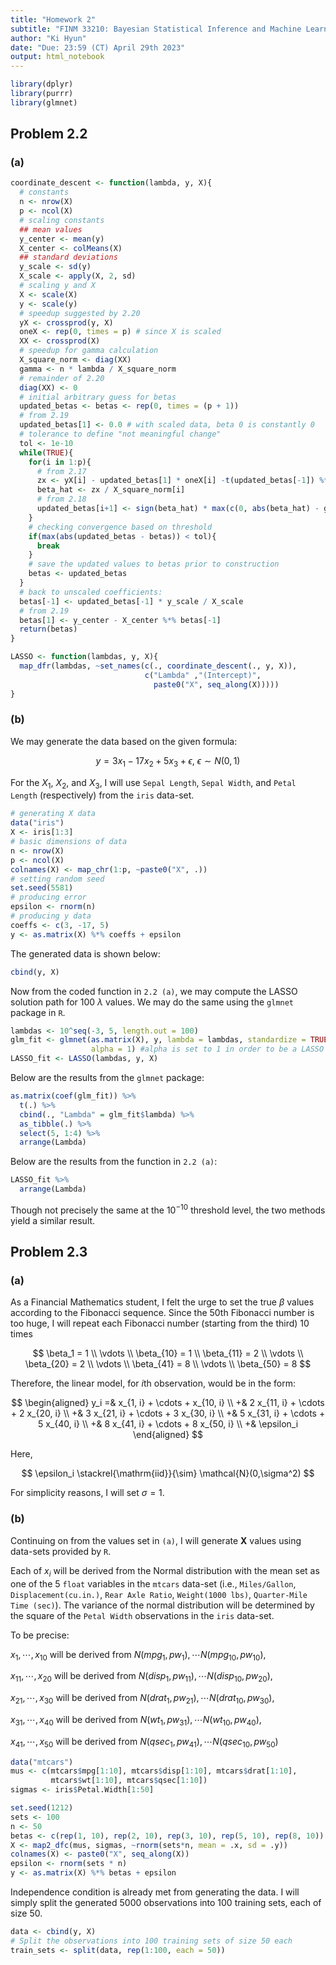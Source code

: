 ```yaml
---
title: "Homework 2"
subtitle: "FINM 33210: Bayesian Statistical Inference and Machine Learning"
author: "Ki Hyun"
date: "Due: 23:59 (CT) April 29th 2023"
output: html_notebook
---
```


```r
library(dplyr)
library(purrr)
library(glmnet)
```


## Problem 2.2

### (a)

```r
coordinate_descent <- function(lambda, y, X){
  # constants
  n <- nrow(X)
  p <- ncol(X)
  # scaling constants
  ## mean values
  y_center <- mean(y)
  X_center <- colMeans(X)
  ## standard deviations
  y_scale <- sd(y)
  X_scale <- apply(X, 2, sd)
  # scaling y and X
  X <- scale(X)
  y <- scale(y)
  # speedup suggested by 2.20
  yX <- crossprod(y, X)
  oneX <- rep(0, times = p) # since X is scaled
  XX <- crossprod(X)
  # speedup for gamma calculation
  X_square_norm <- diag(XX)
  gamma <- n * lambda / X_square_norm
  # remainder of 2.20
  diag(XX) <- 0
  # initial arbitrary guess for betas
  updated_betas <- betas <- rep(0, times = (p + 1))
  # from 2.19
  updated_betas[1] <- 0.0 # with scaled data, beta 0 is constantly 0
  # tolerance to define "not meaningful change"
  tol <- 1e-10
  while(TRUE){
    for(i in 1:p){
      # from 2.17
      zx <- yX[i] - updated_betas[1] * oneX[i] -t(updated_betas[-1]) %*% XX[,i]
      beta_hat <- zx / X_square_norm[i]
      # from 2.18
      updated_betas[i+1] <- sign(beta_hat) * max(c(0, abs(beta_hat) - gamma[i]))
    }
    # checking convergence based on threshold
    if(max(abs(updated_betas - betas)) < tol){
      break
    }
    # save the updated values to betas prior to construction
    betas <- updated_betas
  }
  # back to unscaled coefficients:
  betas[-1] <- updated_betas[-1] * y_scale / X_scale
  # from 2.19
  betas[1] <- y_center - X_center %*% betas[-1]
  return(betas)
}
```

```r
LASSO <- function(lambdas, y, X){
  map_dfr(lambdas, ~set_names(c(., coordinate_descent(., y, X)), 
                              c("Lambda" ,"(Intercept)", 
                                paste0("X", seq_along(X)))))
}
```

### (b)

We may generate the data based on the given formula:

$$
y = 3x_1 - 17x_2 + 5x_3 + \epsilon, \
\epsilon \sim N(0, 1)
$$

For the $X_1$, $X_2$, and $X_3$, I will use `Sepal Length`, `Sepal Width`, and
`Petal Length` (respectively) from the `iris` data-set.

```r
# generating X data
data("iris")
X <- iris[1:3]
# basic dimensions of data
n <- nrow(X)
p <- ncol(X)
colnames(X) <- map_chr(1:p, ~paste0("X", .))
# setting random seed
set.seed(5581)
# producing error
epsilon <- rnorm(n)
# producing y data
coeffs <- c(3, -17, 5)
y <- as.matrix(X) %*% coeffs + epsilon
```

The generated data is shown below:

```r
cbind(y, X)
```

Now from the coded function in `2.2 (a)`, we may compute the LASSO solution path
for 100 $\lambda$ values. We may do the same using the `glmnet` package in `R`.

```r
lambdas <- 10^seq(-3, 5, length.out = 100)
glm_fit <- glmnet(as.matrix(X), y, lambda = lambdas, standardize = TRUE, 
                  alpha = 1) #alpha is set to 1 in order to be a LASSO
LASSO_fit <- LASSO(lambdas, y, X)
```

Below are the results from the `glmnet` package:

```r
as.matrix(coef(glm_fit)) %>% 
  t(.) %>% 
  cbind(., "Lambda" = glm_fit$lambda) %>% 
  as_tibble(.) %>% 
  select(5, 1:4) %>%
  arrange(Lambda)
```

Below are the results from the function in `2.2 (a)`:

```r
LASSO_fit %>% 
  arrange(Lambda)
```

Though not precisely the same at the $10^{-10}$ threshold level, the two methods
yield a similar result.

## Problem 2.3

### (a)

As a Financial Mathematics student, I felt the urge to set the true $\beta$ 
values according to the Fibonacci sequence. Since the 50th Fibonacci number
is too huge, I will repeat each Fibonacci number (starting from the third) 
10 times

$$
\beta_1 = 1 \\
\vdots \\
\beta_{10} = 1 \\
\beta_{11} = 2 \\
\vdots \\
\beta_{20} = 2 \\
\vdots \\
\beta_{41} = 8 \\
\vdots \\
\beta_{50} = 8
$$

Therefore, the linear model, for $i$th observation, would be in the form:

$$
\begin{aligned}
y_i =& x_{1, i} + \cdots + x_{10, i} \\
+& 2 x_{11, i} + \cdots + 2 x_{20, i} \\
+& 3 x_{21, i} + \cdots + 3 x_{30, i} \\
+& 5 x_{31, i} + \cdots + 5 x_{40, i} \\
+& 8 x_{41, i} + \cdots + 8 x_{50, i} \\
+& \epsilon_i
\end{aligned}
$$

Here, 

$$
\epsilon_i \stackrel{\mathrm{iid}}{\sim} \mathcal{N}(0,\sigma^2)
$$

For simplicity reasons, I will set $\sigma = 1$.

### (b)

Continuing on from the values set in `(a)`, I will generate $\mathbf{X}$ values
using data-sets provided by `R`.

Each of $x_i$ will be derived from the Normal distribution with the mean set as
one of the 5 `float` variables in the `mtcars` data-set (i.e., `Miles/Gallon`,
`Displacement(cu.in.)`, `Rear Axle Ratio`, `Weight(1000 lbs)`, 
`Quarter-Mile Time (sec)`). The variance of the normal distribution will be 
determined by the square of the `Petal Width` observations in the `iris` 
data-set.

To be precise: 

$x_1, \cdots, x_{10}$ will be derived from 
$N(mpg_1, pw_1), \cdots N(mpg_{10}, pw_{10})$,

$x_{11}, \cdots, x_{20}$ will be derived from 
$N(disp_1, pw_{11}), \cdots N(disp_{10}, pw_{20})$,

$x_{21}, \cdots, x_{30}$ will be derived from 
$N(drat_1, pw_{21}), \cdots N(drat_{10}, pw_{30})$,

$x_{31}, \cdots, x_{40}$ will be derived from 
$N(wt_1, pw_{31}), \cdots N(wt_{10}, pw_{40})$,

$x_{41}, \cdots, x_{50}$ will be derived from 
$N(qsec_1, pw_{41}), \cdots N(qsec_{10}, pw_{50})$

```r
data("mtcars")
mus <- c(mtcars$mpg[1:10], mtcars$disp[1:10], mtcars$drat[1:10], 
         mtcars$wt[1:10], mtcars$qsec[1:10])
sigmas <- iris$Petal.Width[1:50]
```

```r
set.seed(1212)
sets <- 100
n <- 50
betas <- c(rep(1, 10), rep(2, 10), rep(3, 10), rep(5, 10), rep(8, 10))
X <- map2_dfc(mus, sigmas, ~rnorm(sets*n, mean = .x, sd = .y))
colnames(X) <- paste0("X", seq_along(X))
epsilon <- rnorm(sets * n)
y <- as.matrix(X) %*% betas + epsilon
```

Independence condition is already met from generating the data.
I will simply split the generated 5000 observations into 100 training sets, 
each of size 50.

```r
data <- cbind(y, X)
# Split the observations into 100 training sets of size 50 each
train_sets <- split(data, rep(1:100, each = 50))
```



